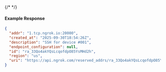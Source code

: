 {/* <!-- Code generated for API Clients. DO NOT EDIT. --> */}

#### Example Response
```json
{
  "addr": "1.tcp.ngrok.io:20000",
  "created_at": "2025-09-30T18:54:26Z",
  "description": "SSH for device #001",
  "endpoint_configuration": null,
  "id": "ra_33Qo4akYQsLcqofdpO85YsMHd2h",
  "region": "us",
  "uri": "https://api.ngrok.com/reserved_addrs/ra_33Qo4akYQsLcqofdpO85YsMHd2h"
}

```